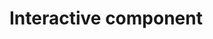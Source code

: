 # Interactive component

<div id="chart" style="width: 700px; float:left;"></div>
<div id="text" style="width: 400px; float: left;"></div>

<script src="https://d3js.org/d3.v6.js"></script>
<script>

      var chart = d3.select("div#chart")
      chart.style("width: 700px; float:left;")
      chart.append("h3").text("Proportion of Vitamins among different countries")
      chart.append("p").text("In this graph you can choose to see the proportion of different vitamins among different countries by simply selecting the countries at the bottom. Also you can see the details of the proportion down there, the number will change as you select different countries.")
      var text = d3.select("div#text")
      text.style("width: 400px; float: left;")
      text.append("h3").text("Countries: ")
            .append("span").attr("id","countries_en")
      text.append("p").text("Vitamin A: ")
            .append("span").attr("id","vitamin_a")
      text.append("p").text("Vitamin B1: ")
            .append("span").attr("id","vitamin_b1")
      text.append("p").text("Vitamin B2: ")
            .append("span").attr("id","vitamin_b2")
      text.append("p").text("Vitamin C: ")
            .append("span").attr("id","vitamin_c")
      text.append("p").text("Vitamin D: ")
            .append("span").attr("id","vitamin_d")
      text.append("p").text("Vitamin E: ")
            .append("span").attr("id","vitamin_e")
      function update_text(data,countries_en){
        d3.select("#countries_en").text(countries_en)
        var vitamin_a = (Number(data[0])*100).toFixed(2)
        var vitamin_b1 = (Number(data[1])*100).toFixed(2)
        var vitamin_b2 = (Number(data[2])*100).toFixed(2)
        var vitamin_c = (Number(data[3])*100).toFixed(2)
        var vitamin_d = (Number(data[4])*100).toFixed(2)
        var vitamin_e = (Number(data[5])*100).toFixed(2)
        d3.select("#vitamin_a").text(vitamin_a+"%")
        d3.select("#vitamin_b1").text(vitamin_b1+"%")
        d3.select("#vitamin_b2").text(vitamin_b2+"%")
        d3.select("#vitamin_c").text(vitamin_c+"%")
        d3.select("#vitamin_d").text(vitamin_d+"%")
        d3.select("#vitamin_e").text(vitamin_e+"%")
      }
      function update(data,country) {
        update_text(data,country)
        var bars = svg.selectAll("rect")   // data join
                      .data(data);
        xScale = d3.scaleBand()
                    .domain(d3.range(data.length))
                    .range([0, innerWidth])
                    .paddingInner(.2);

        yScale = d3.scaleLinear()
                    .domain([0, 1])
                    .range([innerHeight, 0])
        
        bars.enter()
            .append("rect")    // add new elements
            .attr("x", (d, i) => xScale(i))
            .attr("y", (d, i)=> yScale(d))
            .attr("width", xScale.bandwidth())
            .attr("height", d => innerHeight - yScale(d))
            .attr("fill", "lightgreen")
          .merge(bars)    // merge
            .transition()
            .duration(2000)
            .attr("x", (d, i) => xScale(i))
            .attr("y", (d, i)=> yScale(d))
            .attr("width", xScale.bandwidth())
            .attr("height", d => innerHeight - yScale(d))
            .attr("fill", "lightgreen");

    bars.exit().remove();    // remove extra elements
    }
      var w = 600;
      var h = 500;
      var margin = {top: 30, right: 30, bottom: 30, left: 30};
      var innerWidth = w - margin.left - margin.right;
      var innerHeight = h - margin.top - margin.bottom;

      var svg = d3.select("div#chart")
        .append("svg")
          .attr("width", w)
          .attr("height", h);

      d3.csv("https://raw.githubusercontent.com/Maochenhui123/Data/main/d3/vitamins_countries.csv")
        .then(
              function(data){
                console.log(data)
                var countries = {};
                var bardata = [];
                let len = data.length
                let init_country = data[0].countries_en
                for(var i=0; i<data.length;i++){
                  let countries_en = data[i].countries_en
                  if(data[i].countries_en in countries){
                    countries[countries_en].push(Number(data[i].proportion).toFixed(5))
                  }else{
                    countries[countries_en] = [Number(data[i].proportion).toFixed(5)]
                  }
                }
                
                bardata = countries[init_country]
                update_text(bardata,init_country)
                var xScale = d3.scaleBand()
                              .domain(d3.range(bardata.length))
                              .range([0, innerWidth])
                              .paddingInner(.2);

                var vitamins = d3.scaleBand()
                                  .range([0, innerWidth])
                                  .domain(["vitamins.a","vitamins.b1","vitamins.b2","vitamins.c","vitamins.d","vitamins.e"])
                var yScale = d3.scaleLinear()
                                .domain([0, 1])
                                .range([innerHeight, 0])

                var xAxis = d3.axisBottom()
                      .scale(vitamins);
                      
                var yAxis = d3.axisLeft()
                      .scale(yScale);
                svg.append("g")
                    .attr("class", "xAxis")
                    .attr("transform", `translate (${margin.left}, ${h - margin.bottom})`)
                    .call(xAxis);

                svg.append("g")
                    .attr("class", "yAxis")
                    .attr("transform", `translate (${margin.left}, ${margin.top})`)
                    .call(yAxis);
                var bars = svg.append("g")
                              .attr("id", "plot")
                              .attr("transform", `translate (${margin.left}, ${margin.top})`)
                              .selectAll("rect")
                              .data(bardata);

                bars.enter().append("rect")
                    .attr("x", (d, i) => xScale(i))
                    .attr("y", (d, i)=> yScale(d))
                    .attr("width", xScale.bandwidth())
                    .attr("height", d => innerHeight - yScale(d))
                    .attr("fill", "lightgreen")
                    .append("title")
                    .text(function(d){
                      return d;
                    });
                    var countries_en = Object.keys(countries)
                    var selector = d3.select("div#chart")
                       .append("div").attr("id","interactive")
                       .append("select").attr("id","bar")
                       .on("change",function(d){
                          var selection = document.getElementById("bar");
                          var country = selection.value;
                          var data = countries[country]
                          update(data,country)
                          d3.selectAll("rect")
                            .select("title")
                            .text(function(d){
                          return d;
                        });
                      })
      
                    selector.selectAll("option")
                       .data(countries_en)
                       .enter().append("option")
                       .attr("value", d=>d)
                       .text(d=>d)
                    }
                  );

      
</script>







